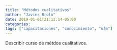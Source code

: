 ```yaml
---
title: "Métodos cualitativos"
author: "Javier Brolo"
date: 2019-01-01T21:13:14-05:00
categories: 
tags: ["capacitaciones", "conocimiento", "ufm"]
---
```


Describir curso de métdos cualitativos.
